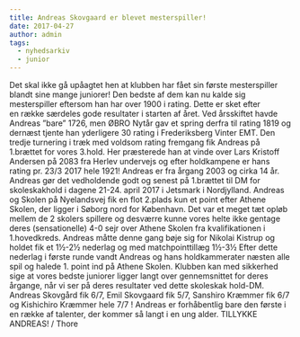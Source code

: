 ```yaml
---
title: Andreas Skovgaard er blevet mesterspiller!
date: 2017-04-27
author: admin
tags:
  - nyhedsarkiv
  - junior
---
```


Det skal ikke gå upåagtet hen at klubben har fået sin første mesterspiller blandt sine mange juniorer! Den bedste af dem kan nu kalde sig mesterspiller eftersom han har over 1900 i rating. Dette er sket efter en række særdeles gode resultater i starten af året. Ved årsskiftet havde Andreas ”bare” 1726, men ØBRO Nytår gav et spring derfra til rating 1819 og dernæst tjente han yderligere 30 rating i Frederiksberg Vinter EMT. Den tredje turnering i træk med voldsom rating fremgang fik Andreas på 1.brættet for vores 3.hold. Her præsterede han at vinde over Lars Kristoff Andersen på 2083 fra Herlev undervejs og efter holdkampene er hans rating pr. 23/3 2017 hele 1921! Andreas er fra årgang 2003 og cirka 14 år. Andreas gør det vedholdende godt og senest på 1.brættet til DM for skoleskakhold i dagene 21-24. april 2017 i Jetsmark i Nordjylland. Andreas og Skolen på Nyelandsvej fik en flot 2.plads kun et point efter Athene Skolen, der ligger i Søborg nord for København. Det var et meget tæt opløb mellem de 2 skolers spillere og desværre kunne vores helte ikke gentage deres (sensationelle) 4-0 sejr over Athene Skolen fra kvalifikationen i 1.hovedkreds. Andreas måtte denne gang bøje sig for Nikolai Kistrup og holdet fik et 1½-2½ nederlag og med matchpointtillæg 1½-3½ Efter dette nederlag i første runde vandt Andreas og hans holdkammerater næsten alle spil og halede 1. point ind på Athene Skolen. Klubben kan med sikkerhed sige at vores bedste juniorer ligger langt over gennemsnittet for deres årgange, når vi ser på deres resultater ved dette skoleskak hold-DM. Andreas Skovgård fik 6/7, Emil Skovgaard fik 5/7, Sanshiro Kræmmer fik 6/7 og Kishichiro Kræmmer hele 7/7 ! Andreas er forhåbentlig bare den første i en række af talenter, der kommer så langt i en ung alder. TILLYKKE ANDREAS! / Thore
